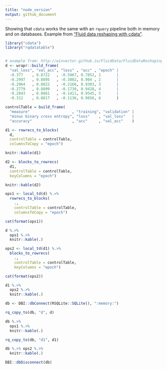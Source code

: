 ```yaml
---
title: "node_version"
output: github_document
---
```


Showing that `cdata` works the same with an `rquery` pipeline both in memory and on databases.
Example from ["Fluid data reshaping with cdata"](http://winvector.github.io/FluidData/FluidDataReshapingWithCdata.html).

```r
library("cdata")
library("rqdatatable")


# example from: http://winvector.github.io/FluidData/FluidDataReshapingWithCdata.html
d <- wrapr::build_frame(
  "val_loss", "val_acc", "loss" , "acc" , "epoch" |
  -0.377    , 0.8722   , -0.5067, 0.7852, 1       |
  -0.2997   , 0.8895   , -0.3002, 0.904 , 2       |
  -0.2964   , 0.8822   , -0.2166, 0.9303, 3       |
  -0.2779   , 0.8899   , -0.1739, 0.9428, 4       |
  -0.2843   , 0.8861   , -0.1411, 0.9545, 5       |
  -0.312    , 0.8817   , -0.1136, 0.9656, 6       )

controlTable = build_frame(
  "measure"                   , "training", "validation" |
  "minus binary cross entropy", "loss"    , "val_loss"   |
  "accuracy"                  , "acc"     , "val_acc"    )
```

```r
d1 <- rowrecs_to_blocks(
  d,
  controlTable = controlTable,
  columnsToCopy = "epoch")

knitr::kable(d1)

d2 <- blocks_to_rowrecs(
  d1,
  controlTable = controlTable,
  keyColumns = "epoch")

knitr::kable(d2)
```

```r
ops1 <- local_td(d) %.>%
  rowrecs_to_blocks(
    .,
    controlTable = controlTable,
    columnsToCopy = "epoch")

cat(format(ops1))

d %.>% 
  ops1 %.>%
  knitr::kable(.)

ops2 <- local_td(d1) %.>%
  blocks_to_rowrecs(
    .,
    controlTable = controlTable,
    keyColumns = "epoch")

cat(format(ops2))

d1 %.>% 
  ops2 %.>%
  knitr::kable(.)
```

```r
db <- DBI::dbConnect(RSQLite::SQLite(), ":memory:")

rq_copy_to(db, "d", d)

db %.>% 
  ops1 %.>%
  knitr::kable(.)

rq_copy_to(db, "d1", d1)

db %.>% ops2 %.>%
  knitr::kable(.)

DBI::dbDisconnect(db)

```


